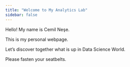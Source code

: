 ```yaml
---
title: "Welcome to My Analytics Lab"
sidebar: false 
---
```


Hello! My name is Cemil Neşe.

This is my personal webpage.

Let's discover together what is up in Data Science World.

Please fasten your seatbelts.


